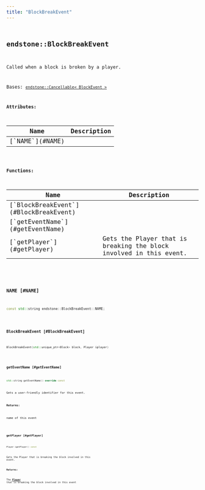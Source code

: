 ```yaml
---
title: "BlockBreakEvent"
---
```


## <code className="doc-symbol doc-symbol-class"/> endstone::BlockBreakEvent

Called when a block is broken by a player.


Bases: [`endstone::Cancellable< BlockEvent >`](cancellable)









**Attributes:**

<table>
<thead>
   <tr>
      <th>Name</th>
      <th>Description</th>
   </tr>
</thead>
<tbody>
<tr key="classendstone_1_1_block_break_event_1a64ca48725564c7fe543234eb464e4cbe">
    <td>[`NAME`](#NAME)</td>
    <td></td>
</tr>
</tbody>
</table>






**Functions:**

<table>
<thead>
   <tr>
      <th>Name</th>
      <th>Description</th>
   </tr>
</thead>
<tbody>
<tr key="classendstone_1_1_block_break_event_1a742b54b0a4070c474abf8171bbb04a58">
    <td>[`BlockBreakEvent`](#BlockBreakEvent)</td>
    <td></td>
</tr>
<tr key="classendstone_1_1_block_break_event_1a51513f05d20b347797c31be3fb6db1d2">
    <td>[`getEventName`](#getEventName)</td>
    <td></td>
</tr>
<tr key="classendstone_1_1_block_break_event_1aaa5791d3da729f993bf7cdcb07356ef5">
    <td>[`getPlayer`](#getPlayer)</td>
    <td>Gets the Player that is breaking the block involved in this event.</td>
</tr>
</tbody>
</table>

### <code className="doc-symbol doc-symbol-variable"/> NAME [#NAME]

```cpp
const std::string endstone::BlockBreakEvent::NAME;
```
### <code className="doc-symbol doc-symbol-function"/> BlockBreakEvent [#BlockBreakEvent]

```cpp
BlockBreakEvent(std::unique_ptr<Block> block, Player &player)
```
### <code className="doc-symbol doc-symbol-function"/> getEventName [#getEventName]

```cpp
std::string getEventName() override const
```


Gets a user-friendly identifier for this event.




**Returns:**

name of this event 





        
### <code className="doc-symbol doc-symbol-function"/> getPlayer [#getPlayer]

```cpp
Player &getPlayer() const
```

Gets the Player that is breaking the block involved in this event.





**Returns:**

The [**Player**](classendstone_1_1_player.md) that is breaking the block involved in this event 





        